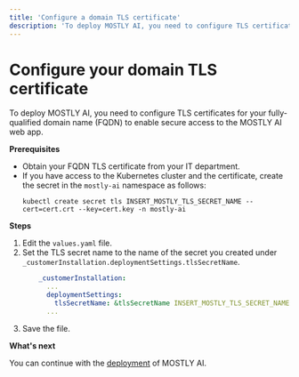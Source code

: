 ```yaml
---
title: 'Configure a domain TLS certificate'
description: 'To deploy MOSTLY AI, you need to configure TLS certificates for your fully-qualified domain name (FQDN) to enable secure access to the MOSTLY AI web app.'
---
```



# Configure your domain TLS certificate

To deploy MOSTLY AI, you need to configure TLS certificates for your fully-qualified domain name (FQDN) to enable secure access to the MOSTLY AI web app.

**Prerequisites**

* Obtain your FQDN TLS certificate from your IT department.
* If you have access to the Kubernetes cluster and the certificate, create the secret in the `mostly-ai` namespace as follows:
    ```shell copy filename="shell" /INSERT_MOSTLY_TLS_SECRET_NAME/
    kubectl create secret tls INSERT_MOSTLY_TLS_SECRET_NAME --cert=cert.crt --key=cert.key -n mostly-ai
    ```

**Steps**

1. Edit the `values.yaml` file.
2. Set the TLS secret name to the name of the secret you created under `_customerInstallation.deploymentSettings.tlsSecretName`.
    ```yaml filename="values.yaml" {4} /INSERT_MOSTLY_TLS_SECRET_NAME/
        _customerInstallation:
          ...
          deploymentSettings:
            tlsSecretName: &tlsSecretName INSERT_MOSTLY_TLS_SECRET_NAME
          ...
    ```
3. Save the file.

**What's next**

You can continue with the [deployment](../deploy) of MOSTLY AI.